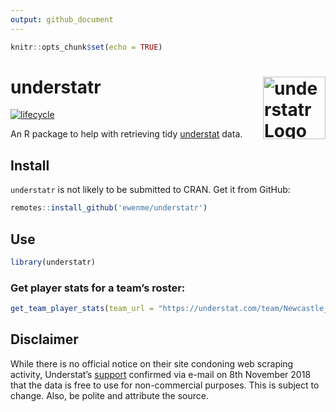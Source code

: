 ```yaml
---
output: github_document
---
```


```r
knitr::opts_chunk$set(echo = TRUE)
```

# understatr <img alt="understatr Logo" title="discogger" align="right" src="man/figures/understatr_logo.png" width="100" style="float:right;width:100px;"/>

[![lifecycle](https://img.shields.io/badge/lifecycle-experimental-orange.svg)](https://www.tidyverse.org/lifecycle/#experimental)

An R package to help with retrieving tidy [understat](https://understat.com/) data.

## Install

`understatr` is not likely to be submitted to CRAN. Get it from GitHub:

```r
remotes::install_github('ewenme/understatr')
```

## Use

```r
library(understatr)
```

### Get player stats for a team's roster:

```r
get_team_player_stats(team_url = "https://understat.com/team/Newcastle_United/2018")
```


## Disclaimer

While there is no official notice on their site condoning web scraping activity, Understat's [support](support@understat.com) confirmed via e-mail on 8th November 2018 that the data is free to use for non-commercial purposes. This is subject to change. Also, be polite and attribute the source.
